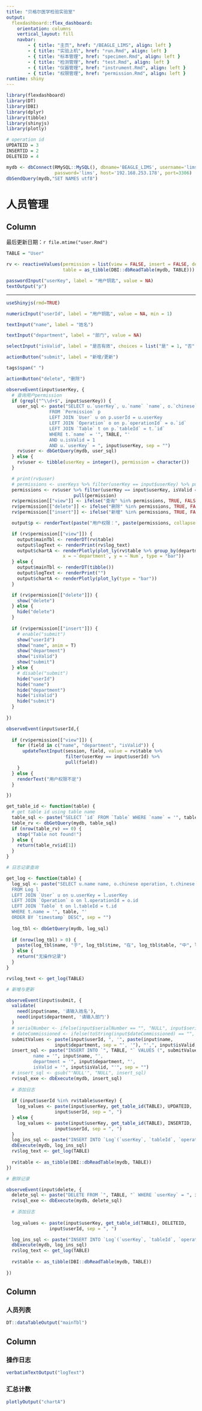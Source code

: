 ```yaml
---
title: "贝格尔医学检验实验室"
output: 
  flexdashboard::flex_dashboard:
    orientation: columns
    vertical_layout: fill
    navbar:
        - { title: "主页", href: "/BEAGLE_LIMS", align: left }
        - { title: "实验上机", href: "run.Rmd", align: left }
        - { title: "标本管理", href: "specimen.Rmd", align: left }
        - { title: "检测管理", href: "test.Rmd", align: left }
        - { title: "仪器管理", href: "instrument.Rmd", align: left }
        - { title: "权限管理", href: "permission.Rmd", align: left }
runtime: shiny
---
```


```r
library(flexdashboard)
library(DT)
library(DBI)
library(dplyr)
library(tibble)
library(shinyjs)
library(plotly)

# operation id
UPDATEID = 3
INSERTID = 2
DELETEID = 4

mydb <- dbConnect(RMySQL::MySQL(), dbname='BEAGLE_LIMS', username='lims',
                  password='lims', host='192.168.253.178', port=3306)
dbSendQuery(mydb,"SET NAMES utf8")

```

人员管理
=====================================  

Column {.sidebar data-width=350}
-----------------------------------------------------------------------

最后更新日期：`r file.mtime("user.Rmd")`

```r
TABLE = "User"

rv <- reactiveValues(permission = list(view = FALSE, insert = FALSE, delete = FALSE),
                     table = as_tibble(DBI::dbReadTable(mydb, TABLE)))

passwordInput("userKey", label = "用户钥匙", value = NA)
textOutput("p")
```

***

```r
useShinyjs(rmd=TRUE)

numericInput("userId", label = "用户钥匙", value = NA, min = 1)

textInput("name", label = "姓名")

textInput("department", label = "部门", value = NA)

selectInput("isValid", label = "是否有效", choices = list("是" = 1, "否" = 0))

actionButton("submit", label = "新增/更新")

tags$span(" ")

actionButton("delete", "删除")

observeEvent(input$userKey, {
  # 查询用户permission
  if (grepl("^\\d+$", input$userKey)) {
    user_sql <- paste("SELECT u.`userKey`, u.`name` `name`, o.`chinese` `permission`, t.`name` tname, p.isValid
                FROM `Permission` p
                LEFT JOIN `User` u on p.userId = u.userKey
                LEFT JOIN `Operation` o on p.`operationId` = o.`id`
                LEFT JOIN `Table` t on p.`tableId` = t.`id`
                WHERE t.`name` = '", TABLE, "'
                AND u.isValid = 1
                AND u.`userKey` = ", input$userKey, sep = "")
    rv$user <- dbGetQuery(mydb, user_sql)
  } else {
    rv$user <- tibble(userKey = integer(), permission = character())
  }

  # print(rv$user)
  # permissions <- userKeys %>% filter(userKey == input$userKey) %>% pull(permission)
  permissions <- rv$user %>% filter(userKey == input$userKey, isValid == 1) %>%
                         pull(permission)
  rv$permission[["view"]] <- ifelse("查询" %in% permissions, TRUE, FALSE)
  rv$permission[["delete"]] <- ifelse("删除" %in% permissions, TRUE, FALSE)
  rv$permission[["insert"]] <- ifelse("新增" %in% permissions, TRUE, FALSE)

  output$p <- renderText(paste("用户权限：", paste(permissions, collapse = "、")))

  if (rv$permission[["view"]]) {
    output$mainTbl <- renderDT(rv$table)
    output$logText <- renderPrint(rv$log_text)
    output$chartA <- renderPlotly(plot_ly(rv$table %>% group_by(department) %>% summarise(Num = length(department)),
                     x = ~`department`, y = ~`Num`, type = "bar"))
  } else {
    output$mainTbl <- renderDT(tibble())
    output$logText <- renderPrint("")
    output$chartA <- renderPlotly(plot_ly(type = "bar"))
  }

  if (rv$permission[["delete"]]) {
    show("delete")
  } else {
    hide("delete")
  }
  
  if (rv$permission[["insert"]]) {
    # enable("submit")
    show("userId")
    show("name", anim = T)
    show("department")
    show("isValid")
    show("submit")
  } else {
    # disable("submit")
    hide("userId")
    hide("name")
    hide("department")
    hide("isValid")
    hide("submit")
  }
  
})

observeEvent(input$userId,{
  
  if (rv$permission[["view"]]) {
    for (field in c("name", "department", "isValid")) {
      updateTextInput(session, field, value = rv$table %>%
                      filter(userKey == input$userId) %>%
                      pull(field))
    }
  } else {
    renderText("用户权限不足")
  }

})

get_table_id <- function(table) {
  # get table id using table name
  table_sql <- paste("SELECT `id` FROM `Table` WHERE `name` = '", table, "'", sep = "")
  table_rv <- dbGetQuery(mydb, table_sql)
  if (nrow(table_rv) == 0) {
    stop("Table not found!")
  } else {
    return(table_rv$id[1])
  }
}

# 日志记录查询

get_log <- function(table) {
  log_sql <- paste("SELECT u.name name, o.chinese operation, t.chinese `table`, recordId, `timestamp` `time`
  FROM Log l
  LEFT JOIN `User` u on u.userKey = l.userKey
  LEFT JOIN `Operation` o on l.operationId = o.id
  LEFT JOIN `Table` t on l.tableId = t.id
  WHERE t.name = '", table, "'
  ORDER BY `timestamp` DESC", sep = "")
  
  log_tbl <- dbGetQuery(mydb, log_sql)
  
  if (nrow(log_tbl) > 0) {
    paste(log_tbl$name, "于", log_tbl$time, "在", log_tbl$table, "中", log_tbl$operation, "了第", log_tbl$recordId,"号记录", sep = "")
  } else {
    return("无操作记录")
  }
}

rv$log_text <- get_log(TABLE)

# 新增与更新

observeEvent(input$submit, {
  validate(
    need(input$name, '请输入姓名'),
    need(input$department, '请输入部门')
  )
  # serialNumber <- ifelse(input$serialNumber == "", "NULL", input$serialNumber)
  # dateCommissioned <- ifelse(toString(input$dateCommissioned) == "", "NULL", toString(input$dateCommissioned))
  submitValues <- paste(input$userId, ", '", paste(input$name,
                  input$department, sep = "', '"), "',", input$isValid, ", now()", sep = "")
  insert_sql <- paste("INSERT INTO `", TABLE, "` VALUES (", submitValues, ") ON DUPLICATE KEY UPDATE
          name = '", input$name, "',
          department = '", input$department, "',
          isValid = '", input$isValid, "'", sep = "")
  # insert_sql <- gsub("'NULL'", "NULL", insert_sql)
  rv$sql_exe <- dbExecute(mydb, insert_sql)
  
  # 添加日志
  
  if (input$userId %in% rv$table$userKey) {
    log_values <- paste(input$userKey, get_table_id(TABLE), UPDATEID,
                  input$userId, sep = ", ")
  } else {
    log_values <- paste(input$userKey, get_table_id(TABLE), INSERTID,
                  input$userId, sep = ", ")
  }
  log_ins_sql <- paste("INSERT INTO `Log`(`userKey`, `tableId`, `operationId`, `recordId`, `values`, `timestamp`) VALUES (", log_values, ", \"", submitValues, "\" , now())", sep = "")
  dbExecute(mydb, log_ins_sql)
  rv$log_text <- get_log(TABLE)
  
  rv$table <- as_tibble(DBI::dbReadTable(mydb, TABLE))
})

# 删除记录

observeEvent(input$delete, {
  delete_sql <- paste("DELETE FROM `", TABLE, "` WHERE `userKey` = ", input$userId, sep = "")
  rv$sql_exe <- dbExecute(mydb, delete_sql)
  
  # 添加日志
  
  log_values <- paste(input$userKey, get_table_id(TABLE), DELETEID,
                input$userId, sep = ", ")

  log_ins_sql <- paste("INSERT INTO `Log`(`userKey`, `tableId`, `operationId`, `recordId`, `values`, `timestamp`) VALUES (", log_values, ", '', now())", sep = "")
  dbExecute(mydb, log_ins_sql)
  rv$log_text <- get_log(TABLE)
  
  rv$table <- as_tibble(DBI::dbReadTable(mydb, TABLE))
  
})

```


Column {data-width=450}
-----------------------------------------------------------------------

### 人员列表

```r
DT::dataTableOutput("mainTbl")
```

Column {data-width=200}
-----------------------------------------------------------------------

### 操作日志

```r
verbatimTextOutput("logText")

```

### 汇总计数

```r
plotlyOutput("chartA")
```

